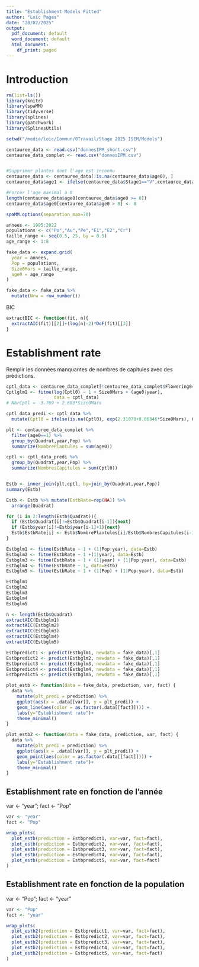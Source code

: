 ```yaml
---
title: "Establishment Models Fitted"
author: "Loïc Pages"
date: "28/02/2025"
output:
  pdf_document: default
  word_document: default
  html_document:
    df_print: paged
---
```


  
# Introduction
  
```r
rm(list=ls())
library(knitr)
library(spaMM)
library(tidyverse)
library(splines)
library(patchwork)
library(SplinesUtils)

setwd("/media/loic/Commun/0Travail/Stage 2025 ISEM/Models")

centauree_data <- read.csv("donnesIPM_short.csv")
centauree_data_complet <- read.csv("donnesIPM.csv")


#Supprimer plantes dont l'age est inconnu
centauree_data <- centauree_data[!is.na(centauree_data$age0), ]
centauree_data$age1 <- ifelse(centauree_data$Stage1=="V",centauree_data$age0+1,NA)

#Forcer l'age maximal à 8
length(centauree_data$age0[centauree_data$age0 >= 8])
centauree_data$age0[centauree_data$age0 > 8] <- 8

spaMM.options(separation_max=70)
```


```r
annees <- 1995:2022
populations <- c("Po","Au","Pe","E1","E2","Cr")
taille_range <- seq(0.5, 25, by = 0.5) 
age_range <- 1:8

fake_data <- expand.grid(
  year = annees,
  Pop = populations,
  Size0Mars = taille_range,
  age0 = age_range
)

fake_data <- fake_data %>% 
  mutate(Nrw = row_number())
```

BIC
```r
extractBIC <- function(fit, n){
  extractAIC(fit)[[2]]+(log(n)-2)*DoF(fit)[[3]]
}
```


# Establishment rate 

Remplir les données manquantes de nombres de capitules avec des prédictions.
```r
cptl_data <- centauree_data_complet[!centauree_data_complet$Flowering0==0,]
Cptlglm1 <- fitme(log(Cptl0) ~ 1 + Size0Mars + (age0|year), 
                  data = cptl_data)
# NbrCptl = -3.769 + 2.683*Size0Mars

cptl_data_predi <- cptl_data %>% 
  mutate(Cptl0 = ifelse(is.na(Cptl0), exp(2.31070+0.06846*Size0Mars), Cptl0))
```

```r
plt <- centauree_data_complet %>% 
  filter(age0==1) %>% 
  group_by(Quadrat,year,Pop) %>% 
  summarize(NombrePlantules = sum(age0))

cptl <- cptl_data_predi %>% 
  group_by(Quadrat,year,Pop) %>% 
  summarize(NombresCapitules = sum(Cptl0))


Estb <- inner_join(plt,cptl, by=join_by(Quadrat,year,Pop))
summary(Estb)

Estb <- Estb %>% mutate(EstbRate=rep(NA)) %>% 
  arrange(Quadrat)

for (i in 2:length(Estb$Quadrat)){
  if (Estb$Quadrat[i]!=Estb$Quadrat[i-1]){next}
  if (Estb$year[i]!=Estb$year[i-1]+1){next}
  Estb$EstbRate[i] <- Estb$NombrePlantules[i]/Estb$NombresCapitules[i-1]
}
```

```r
Estbglm1 <- fitme(EstbRate ~ 1 + (1|Pop:year), data=Estb)
Estbglm2 <- fitme(EstbRate ~ 1 +(1|year), data=Estb)
Estbglm3 <- fitme(EstbRate ~ 1 + (1|year) + (1|Pop:year), data=Estb)
Estbglm4 <- fitme(EstbRate ~ 1, data=Estb)
Estbglm5 <- fitme(EstbRate ~ 1 + (1|Pop) + (1|Pop:year), data=Estb)

Estbglm1
Estbglm2
Estbglm3
Estbglm4
Estbglm5
```

```r
n <- length(Estb$Quadrat)
extractAIC(Estbglm1) 
extractAIC(Estbglm2) 
extractAIC(Estbglm3) 
extractAIC(Estbglm4) 
extractAIC(Estbglm5) 
```

```r
Estbpredict1 <- predict(Estbglm1, newdata = fake_data)[,1]
Estbpredict2 <- predict(Estbglm2, newdata = fake_data)[,1]
Estbpredict3 <- predict(Estbglm3, newdata = fake_data)[,1]
Estbpredict4 <- predict(Estbglm4, newdata = fake_data)[,1]
Estbpredict5 <- predict(Estbglm5, newdata = fake_data)[,1]
```

```r
plot_estb <- function(data = fake_data, prediction, var, fact) {
  data %>%
    mutate(plt_predi = prediction) %>%
    ggplot(aes(x = .data[[var]], y = plt_predi)) +
    geom_line(aes(color = as.factor(.data[[fact]]))) +
    labs(y="Establishment rate")+
    theme_minimal()
}

plot_estb2 <- function(data = fake_data, prediction, var, fact) {
  data %>%
    mutate(plt_predi = prediction) %>%
    ggplot(aes(x = .data[[var]], y = plt_predi)) +
    geom_point(aes(color = as.factor(.data[[fact]]))) +
    labs(y="Establishment rate")+
    theme_minimal()
}
```

## Establishment rate en fonction de l'année

var <- "year";
fact <- "Pop"
```r
var <- "year"
fact <- "Pop"

wrap_plots(
  plot_estb(prediction = Estbpredict1, var=var, fact=fact),
  plot_estb(prediction = Estbpredict2, var=var, fact=fact),
  plot_estb(prediction = Estbpredict3, var=var, fact=fact),
  plot_estb(prediction = Estbpredict4, var=var, fact=fact),
  plot_estb(prediction = Estbpredict5, var=var, fact=fact)
)
```

## Establishment rate en fonction de la population
var <- "Pop";
fact <- "year"
```r
var <- "Pop"
fact <- "year"

wrap_plots(
  plot_estb2(prediction = Estbpredict1, var=var, fact=fact),
  plot_estb2(prediction = Estbpredict2, var=var, fact=fact),
  plot_estb2(prediction = Estbpredict3, var=var, fact=fact),
  plot_estb2(prediction = Estbpredict4, var=var, fact=fact),
  plot_estb2(prediction = Estbpredict5, var=var, fact=fact)
)
```

